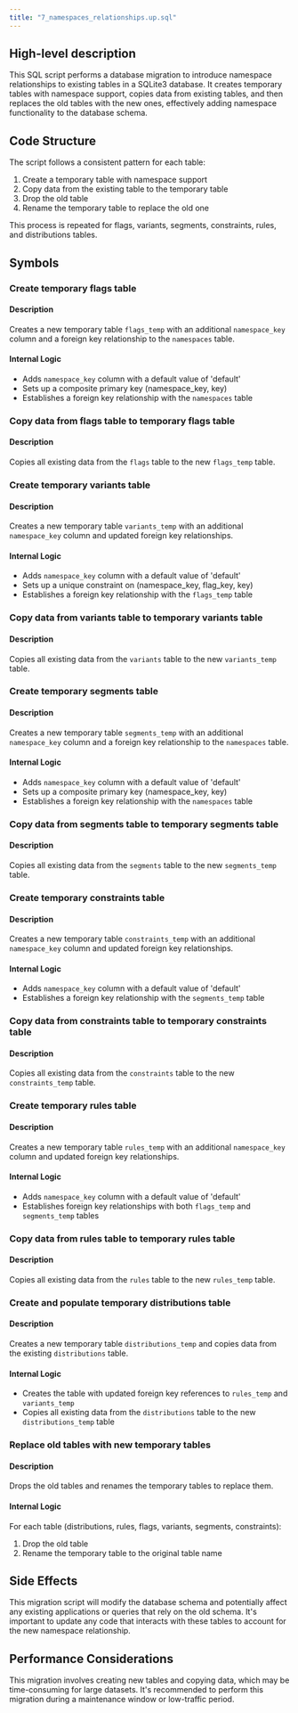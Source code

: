 ```yaml
---
title: "7_namespaces_relationships.up.sql"
---
```


## High-level description
This SQL script performs a database migration to introduce namespace relationships to existing tables in a SQLite3 database. It creates temporary tables with namespace support, copies data from existing tables, and then replaces the old tables with the new ones, effectively adding namespace functionality to the database schema.

## Code Structure
The script follows a consistent pattern for each table:
1. Create a temporary table with namespace support
2. Copy data from the existing table to the temporary table
3. Drop the old table
4. Rename the temporary table to replace the old one

This process is repeated for flags, variants, segments, constraints, rules, and distributions tables.

## Symbols

### Create temporary flags table
#### Description
Creates a new temporary table `flags_temp` with an additional `namespace_key` column and a foreign key relationship to the `namespaces` table.

#### Internal Logic
- Adds `namespace_key` column with a default value of 'default'
- Sets up a composite primary key (namespace_key, key)
- Establishes a foreign key relationship with the `namespaces` table

### Copy data from flags table to temporary flags table
#### Description
Copies all existing data from the `flags` table to the new `flags_temp` table.

### Create temporary variants table
#### Description
Creates a new temporary table `variants_temp` with an additional `namespace_key` column and updated foreign key relationships.

#### Internal Logic
- Adds `namespace_key` column with a default value of 'default'
- Sets up a unique constraint on (namespace_key, flag_key, key)
- Establishes a foreign key relationship with the `flags_temp` table

### Copy data from variants table to temporary variants table
#### Description
Copies all existing data from the `variants` table to the new `variants_temp` table.

### Create temporary segments table
#### Description
Creates a new temporary table `segments_temp` with an additional `namespace_key` column and a foreign key relationship to the `namespaces` table.

#### Internal Logic
- Adds `namespace_key` column with a default value of 'default'
- Sets up a composite primary key (namespace_key, key)
- Establishes a foreign key relationship with the `namespaces` table

### Copy data from segments table to temporary segments table
#### Description
Copies all existing data from the `segments` table to the new `segments_temp` table.

### Create temporary constraints table
#### Description
Creates a new temporary table `constraints_temp` with an additional `namespace_key` column and updated foreign key relationships.

#### Internal Logic
- Adds `namespace_key` column with a default value of 'default'
- Establishes a foreign key relationship with the `segments_temp` table

### Copy data from constraints table to temporary constraints table
#### Description
Copies all existing data from the `constraints` table to the new `constraints_temp` table.

### Create temporary rules table
#### Description
Creates a new temporary table `rules_temp` with an additional `namespace_key` column and updated foreign key relationships.

#### Internal Logic
- Adds `namespace_key` column with a default value of 'default'
- Establishes foreign key relationships with both `flags_temp` and `segments_temp` tables

### Copy data from rules table to temporary rules table
#### Description
Copies all existing data from the `rules` table to the new `rules_temp` table.

### Create and populate temporary distributions table
#### Description
Creates a new temporary table `distributions_temp` and copies data from the existing `distributions` table.

#### Internal Logic
- Creates the table with updated foreign key references to `rules_temp` and `variants_temp`
- Copies all existing data from the `distributions` table to the new `distributions_temp` table

### Replace old tables with new temporary tables
#### Description
Drops the old tables and renames the temporary tables to replace them.

#### Internal Logic
For each table (distributions, rules, flags, variants, segments, constraints):
1. Drop the old table
2. Rename the temporary table to the original table name

## Side Effects
This migration script will modify the database schema and potentially affect any existing applications or queries that rely on the old schema. It's important to update any code that interacts with these tables to account for the new namespace relationship.

## Performance Considerations
This migration involves creating new tables and copying data, which may be time-consuming for large datasets. It's recommended to perform this migration during a maintenance window or low-traffic period.
